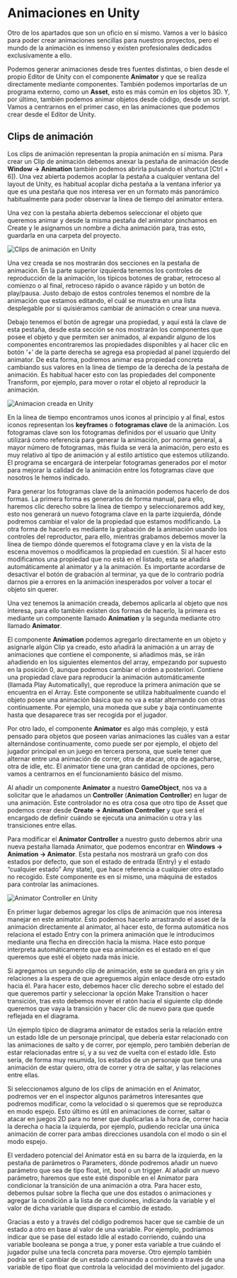 # Animaciones en Unity

Otro de los apartados que son un oficio en sí mismo. Vamos a ver lo básico para poder crear animaciones sencillas para nuestros proyectos, pero el mundo de la animación es inmenso y existen profesionales dedicados exclusivamente a ello. 

Podemos generar animaciones desde tres fuentes distintas, o bien desde el propio Editor de Unity con el componente **Animator** y que se realiza directamente mediante componentes. También podemos importarlas de un programa externo, como un **Asset**, esto es más común en los objetos 3D. Y, por último, también podemos animar objetos desde código, desde un script. Vamos a centrarnos en el primer caso, en las animaciones que podemos crear desde el Editor de Unity. 

## Clips de animación

Los clips de animación representan la propia animación en sí misma. Para crear un Clip de animación debemos anexar la pestaña de animación desde **Window → Animation** también podemos abrirla pulsando el shortcut [Ctrl + 6]). Una vez abierta podemos acoplar la pestaña a cualquier ventana del layout de Unity, es habitual acoplar dicha pestaña a la ventana inferior ya que es una pestaña que nos interesa ver en un formato más panorámico habitualmente para poder observar la línea de tiempo del animator entera. 

Una vez con la pestaña abierta debemos seleccionar el objeto que queremos animar y desde la misma pestaña del animator pinchamos en Create y le asignamos un nombre a dicha animación para, tras esto, guardarla en una carpeta del proyecto. 

![Clips de animación en Unity](../../../static/img/apuntes_unity/animation.png)

Una vez creada se nos mostrarán dos secciones en la pestaña de animación. En la parte superior izquierda tenemos los controles de reproducción de la animación, los típicos botones de grabar, retroceso al comienzo o al final, retroceso rápido o avance rápido y un botón de play/pausa. Justo debajo de estos controles tenemos el nombre de la animación que estamos editando, el cuál se muestra en una lista desplegable por si quisiéramos cambiar de animación o crear una nueva. 

Debajo tenemos el botón de agregar una propiedad, y aquí está la clave de esta pestaña, desde esta sección se nos mostrarán los componentes que posee el objeto y que permiten ser animados, al expandir alguno de los componentes encontraremos las propiedades disponibles y al hacer clic en botón ‘+’ de la parte derecha se agrega esa propiedad al panel izquierdo del animator. De esta forma, podremos animar esa propiedad concreta cambiando sus valores en la línea de tiempo de la derecha de la pestaña de animación. Es habitual hacer esto con las propiedades del componente Transform, por ejemplo, para mover o rotar el objeto al reproducir la animación.

![Animacion creada en Unity](../../../static/img/apuntes_unity/animation2.png)

En la línea de tiempo encontramos unos iconos al principio y al final, estos iconos representan los **keyframes** o **fotogramas clave** de la animación. Los fotogramas clave son los fotogramas definidos por el usuario que Unity utilizará como referencia para generar la animación, por norma general, a mayor número de fotogramas, más fluída se verá la animación, pero esto es muy relativo al tipo de animación y al estilo artístico que estemos utilizando. El programa se encargará de interpelar fotogramas generados por el motor para mejorar la calidad de la animación entre los fotogramas clave que nosotros le hemos indicado.

Para generar los fotogramas clave de la animación podemos hacerlo de dos formas. La primera forma es generarlos de forma manual, para ello, haremos clic derecho sobre la línea de tiempo y seleccionaremos add key, esto nos generará un nuevo fotograma clave en la parte izquierda, dónde podremos cambiar el valor de la propiedad que estamos modificando. La otra forma de hacerlo es mediante la grabación de la animación usando los controles del reproductor, para ello, mientras grabamos debemos mover la línea de tiempo dónde queremos el fotograma clave y en la vista de la escena movemos o modificamos la propiedad en cuestión. Si al hacer esto modificamos una propiedad que no está en el listado, esta se añadirá automáticamente al animator y a la animación. Es importante acordarse de desactivar el botón de grabación al terminar, ya que de lo contrario podría darnos pie a errores en la animación inesperados por volver a tocar el objeto sin querer.

Una vez tenemos la animación creada, debemos aplicarla al objeto que  nos interesa, para ello también existen dos formas de hacerlo, la primera es mediante un componente llamado **Animation** y la segunda mediante otro llamado **Animator**. 

El componente **Animation** podemos agregarlo directamente en un objeto y asignarle algún Clip ya creado, esto añadirá la animación a un array de animaciones que contiene el componente, si añadimos más, se irán añadiendo en los siguientes elementos del array, empezando por supuesto en la posición 0, aunque podemos cambiar el orden a posteriori. Contiene una propiedad clave para reproducir la animación automáticamente (llamada Play Automatically), que reproduce la primera animación que se encuentra en el Array.  Este componente se utiliza habitualmente cuando el objeto posee una animación básica que no va a estar alternando con otras continuamente. Por ejemplo, una moneda que sube y baja continuamente hasta que desaparece tras ser recogida por el jugador. 

Por otro lado, el componente **Animator** es algo más complejo, y está pensado para objetos que poseen varias animaciones las cuáles van a estar alternándose continuamente, como puede ser por ejemplo, el objeto del jugador principal en un juego en tercera persona, que suele tener que alternar entre una animación de correr, otra de atacar, otra de agacharse, otra de idle, etc. El animator tiene una gran cantidad de opciones, pero vamos a centrarnos en el funcionamiento básico del mismo.

Al añadir un componente **Animator** a nuestro **GameObject**, nos va a solicitar que le añadamos un **Controller** (**Animation** **Controller**)  en lugar de una animación. Este controlador no es otra cosa que otro tipo de Asset que podemos crear desde **Create → Animation Controller** y que será el encargado de definir cuándo se ejecuta una animación u otra y las transiciones entre ellas.

Para modificar el **Animator Controller** a nuestro gusto debemos abrir una nueva pestaña llamada Animator, que podemos encontrar en **Windows → Animation → Animator**. Esta pestaña nos mostrará un grafo con dos estados por defecto, que son el estado de entrada (Entry) y el estado “cualquier estado” Any state), que hace referencia a cualquier otro estado no recogido. Este componente es en sí mismo, una máquina de estados para controlar las animaciones.

![Animator Controller en Unity](../../../static/img/apuntes_unity/animator.png)

En primer lugar debemos agregar los clips de animación que nos interesa manejar en este animator. Esto podemos hacerlo arrastrando el asset de la animación directamente al animator, al hacer esto, de forma automática nos relaciona el estado Entry con la primera animación que le introducimos mediante una flecha en dirección hacia la misma. Hace esto porque interpreta automáticamente que esa animación es el estado en el que queremos que esté el objeto nada más inicie. 

Si agregamos un segundo clip de animación, este se quedará en gris y sin relaciones a la espera de que agreguemos algún enlace desde otro estado hacia él. Para hacer esto, debemos hacer clic derecho sobre el estado del que queremos partir y seleccionar la opción Make Transition o hacer transición, tras esto debemos mover el ratón hacia el siguiente clip dónde queremos que vaya la transición y hacer clic de nuevo para que quede reflejada en el diagrama. 

Un ejemplo típico de diagrama animator de estados sería la relación entre un estado Idle de un personaje principal, que debería estar relacionado con las animaciones de salto y de correr, por ejemplo, pero también deberían de estar relacionadas entre sí, y a su vez de vuelta con el estado Idle. Esto sería, de forma muy resumida, los estados de un personaje que tiene una animación de estar quiero, otra de correr y otra de saltar, y las relaciones entre ellas.

Si seleccionamos alguno de los clips de animación en el Animator, podremos ver en el inspector algunos parámetros interesantes que podremos modificar, como la velocidad o si queremos que se reproduzca en modo espejo. Esto último es útil en animaciones de correr, saltar o atacar en juegos 2D para no tener que duplicarlas a la hora de, correr hacia la derecha o hacia la izquierda, por ejemplo, pudiendo reciclar una única animación de correr para ambas direcciones usandola con el modo o sin el modo espejo. 

El verdadero potencial del Animator está en su barra de la izquierda, en la pestaña de parámetros o Parameters, dónde podremos añadir un nuevo parámetro que sea de tipo float, int, bool o un trigger. Al añadir un nuevo parámetro, haremos que este esté disponible en el Animator para condicionar la transición de una animación a otra. Para hacer esto, debemos pulsar sobre la flecha que une dos estados o animaciones y agregar la condición a la lista de condiciones, indicando la variable y el valor de dicha variable que dispara el cambio de estado.

Gracias a esto y a través del código podremos hacer que se cambie de un estado a otro en base al valor de una variable. Por ejemplo, podríamos indicar que se pase del estado Idle al estado corriendo, cuándo una variable booleana se ponga a true, y poner esta variable a true cuándo el jugador pulse una tecla concreta para moverse. Otro ejemplo también podría ser el cambiar de un estado caminando a corriendo a través de una variable de tipo float que controla la velocidad del movimiento del jugador. 

